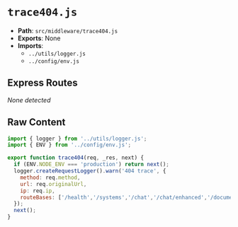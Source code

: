 # `trace404.js`

- **Path**: `src/middleware/trace404.js`
- **Exports**: None
- **Imports**:
  - `../utils/logger.js`
  - `../config/env.js`

## Express Routes
_None detected_

## Raw Content

```js
import { logger } from '../utils/logger.js';
import { ENV } from '../config/env.js';

export function trace404(req, _res, next) {
  if (ENV.NODE_ENV === 'production') return next();
  logger.createRequestLogger().warn('404 trace', {
    method: req.method,
    url: req.originalUrl,
    ip: req.ip,
    routeBases: ['/health','/systems','/chat','/chat/enhanced','/document','/admin/docs','/pinecone'],
  });
  next();
}

```
